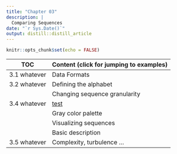 ```yaml
---
title: "Chapter 03"
description: |
  Comparing Sequences
date: "`r Sys.Date()`"
output: distill::distill_article
---
```


```r
knitr::opts_chunk$set(echo = FALSE)
```

| TOC                      | Content (click for jumping to examples)  |
|-------------------------------------|-------------------------------|
| 3.1  whatever | Data Formats                  |
| 3.2  whatever              | Defining the alphabet         |
|                                     | Changing sequence granularity |
| 3.4	whatever | [test](rtest.html) |
|                                     | Gray color palette            |
|                                     | Visualizing sequences         |
|                                     | Basic description             |
| 3.5 whatever   | Complexity, turbulence ...    | 